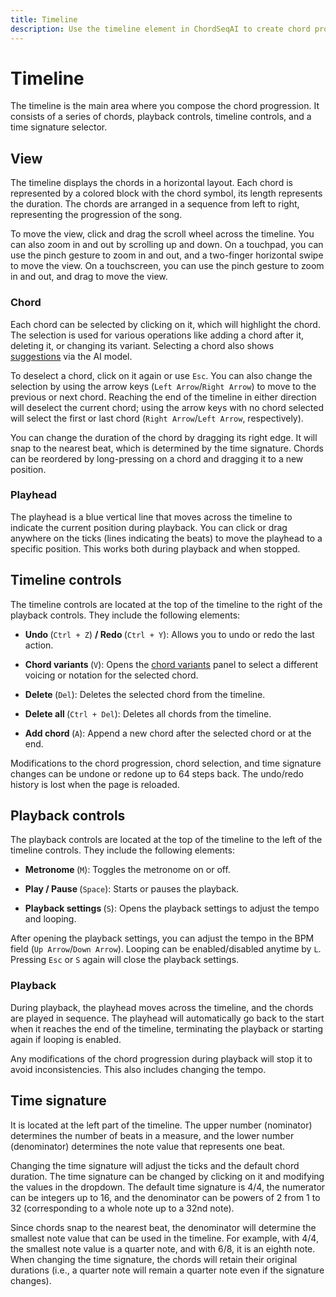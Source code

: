 ```yaml
---
title: Timeline
description: Use the timeline element in ChordSeqAI to create chord progressions efficiently.
---
```


# Timeline

The timeline is the main area where you compose the chord progression. It consists of a series of chords, playback controls, timeline controls, and a time signature selector.

<LargeImage
    src="/wiki/features/timeline.png"
    alt="Timeline interface showing a chord progression starting with chords C#maj7, A#m7, D#m7, F#m6, ... ending in a placeholder question mark chord. The chords are displayed as violet blocks with the chord symbol. The timeline is divided into bars by tick marks. The playhead is at the beginning of the progression, and the playback controls together with timeline controls are visible at the top of the timeline. The left side of the timeline shows the current time signature as 4/4."
    width={1920}
    height={270}
/>

## View

The timeline displays the chords in a horizontal layout. Each chord is represented by a colored block with the chord symbol, its length represents the duration. The chords are arranged in a sequence from left to right, representing the progression of the song.

To move the view, click and drag the scroll wheel across the timeline. You can also zoom in and out by scrolling up and down. On a touchpad, you can use the pinch gesture to zoom in and out, and a two-finger horizontal swipe to move the view. On a touchscreen, you can use the pinch gesture to zoom in and out, and drag to move the view.

### Chord

Each chord can be selected by clicking on it, which will highlight the chord. The selection is used for various operations like adding a chord after it, deleting it, or changing its variant. Selecting a chord also shows [suggestions](/wiki/features/suggestions) via the AI model.

To deselect a chord, click on it again or use `Esc`. You can also change the selection by using the arrow keys (`Left Arrow`/`Right Arrow`) to move to the previous or next chord. Reaching the end of the timeline in either direction will deselect the current chord; using the arrow keys with no chord selected will select the first or last chord (`Right Arrow`/`Left Arrow`, respectively).

You can change the duration of the chord by dragging its right edge. It will snap to the nearest beat, which is determined by the time signature. Chords can be reordered by long-pressing on a chord and dragging it to a new position.

### Playhead

The playhead is a blue vertical line that moves across the timeline to indicate the current position during playback. You can click or drag anywhere on the ticks (lines indicating the beats) to move the playhead to a specific position. This works both during playback and when stopped.

## Timeline controls

The timeline controls are located at the top of the timeline to the right of the playback controls. They include the following elements:

- **Undo <InlineIcon src="/undo.svg" />** (`Ctrl + Z`) **/ Redo <InlineIcon src="/redo.svg" />** (`Ctrl + Y`): Allows you to undo or redo the last action. 

- **Chord variants <InlineIcon src="/variants.svg" />** (`V`): Opens the [chord variants](/wiki/features/chord-variants) panel to select a different voicing or notation for the selected chord.

- **Delete <InlineIcon src="/trash.svg" />** (`Del`): Deletes the selected chord from the timeline.

- **Delete all <InlineIcon src="/trash-all.svg" />** (`Ctrl + Del`): Deletes all chords from the timeline.

- **Add chord <InlineIcon src="/plus.svg" size="s" />** (`A`): Append a new chord after the selected chord or at the end.

<LargeImage
    src="/wiki/features/timeline-controls.png"
    alt="Timeline controls with undo, redo, chord variants, delete, delete all, and add chord buttons."
    width={1950}
    height={330}
/>

Modifications to the chord progression, chord selection, and time signature changes can be undone or redone up to 64 steps back. The undo/redo history is lost when the page is reloaded.

## Playback controls

The playback controls are located at the top of the timeline to the left of the timeline controls. They include the following elements:

- **Metronome <InlineIcon src="/metronome.svg" size="s" />** (`M`): Toggles the metronome on or off.

- **Play <InlineIcon src="/play.svg" size="s" /> / Pause <InlineIcon src="/pause.svg" size="s" />** (`Space`): Starts or pauses the playback.

- **Playback settings <InlineIcon src="/settings.svg" size="s" />** (`S`): Opens the playback settings to adjust the tempo and looping.

After opening the playback settings, you can adjust the tempo in the BPM field (`Up Arrow`/`Down Arrow`). Looping can be enabled/disabled anytime by `L`. Pressing `Esc` or `S` again will close the playback settings.

<LargeImage
    src="/wiki/features/playback-controls.png"
    alt="Playback controls with metronome, play/pause, and playback settings buttons."
    width={1040}
    height={240}
/>

### Playback

During playback, the playhead moves across the timeline, and the chords are played in sequence. The playhead will automatically go back to the start when it reaches the end of the timeline, terminating the playback or starting again if looping is enabled.

Any modifications of the chord progression during playback will stop it to avoid inconsistencies. This also includes changing the tempo.

## Time signature

It is located at the left part of the timeline. The upper number (nominator) determines the number of beats in a measure, and the lower number (denominator) determines the note value that represents one beat.

Changing the time signature will adjust the ticks and the default chord duration. The time signature can be changed by clicking on it and modifying the values in the dropdown. The default time signature is 4/4, the numerator can be integers up to 16, and the denominator can be powers of 2 from 1 to 32 (corresponding to a whole note up to a 32nd note).

Since chords snap to the nearest beat, the denominator will determine the smallest note value that can be used in the timeline. For example, with 4/4, the smallest note value is a quarter note, and with 6/8, it is an eighth note. When changing the time signature, the chords will retain their original durations (i.e., a quarter note will remain a quarter note even if the signature changes).